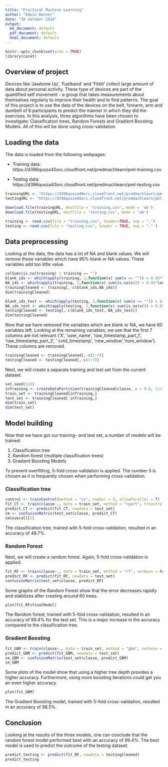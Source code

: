 ```yaml
---
title: "Practical Machine Learning"
author: "Edwin Wanner"
date: "30 oktober 2018"
output:
  md_document: default
  pdf_document: default
  html_document: default
---
```


```r
knitr::opts_chunk$set(echo = TRUE)
library(caret)
```

## Overview of project
Devices like 'Jawbone Up', 'Fuelband' and 'Fitbit' collect large amount of data about personal activity. These type of devices are part of the quantified self movement - a group that takes measurements about themselves regularly to improve their health and to find patterns. The goal of this project is to use the data of the devices on the belt, forearm, arm and dumbell of 6 participants to predict the manner in which they did the exercises. In this analysis, three algorithms have been chosen to investigate: Classification trees, Random Forests and Gradient Boosting Models. All of this will be done using cross-validation.

## Loading the data
The data is loaded from the following webpages:

- Training data: https://d396qusza40orc.cloudfront.net/predmachlearn/pml-training.csv

- Testing data: 
https://d396qusza40orc.cloudfront.net/predmachlearn/pml-testing.csv

```r
trainingURL <- "https://d396qusza40orc.cloudfront.net/predmachlearn/pml-training.csv"
testingURL <- "https://d396qusza40orc.cloudfront.net/predmachlearn/pml-testing.csv"

download.file(trainingURL, destfile = 'training.csv', mode = 'wb')
download.file(testingURL, destfile = 'testing.csv', mode = 'wb')

training <- read.csv(file = "training.csv", header=TRUE, sep = ",")
testing <- read.csv(file = "testing.csv", header = TRUE, sep = "," )
```

## Data preprocessing
Looking at the data, the data has a lot of NA and blank values. We will remove those variables which have 95% blank or NA values. These variables add too little value.

```r
colSums(is.na(training) | training == "")
blank_ids <- which(apply(training, 2,function(x) sum(x == "")) > 0.95*length(training[,1]))
NA_ids <- which(apply(training, 2,function(x) sum(is.na(x))) > 0.95*length(training[,1]))
trainingCleaned <- training[,-c(blank_ids,NA_ids)]
dim(trainingCleaned)

blank_ids_test <- which(apply(testing, 2,function(x) sum(x == "")) > 0.95*length(testing[,1]))
NA_ids_test <- which(apply(testing, 2,function(x) sum(is.na(x))) > 0.95*length(testing[,1]))
testingCleaned <- testing[,-c(blank_ids_test, NA_ids_test)]
dim(testingCleaned)
```

Now that we have removed the variables which are blank or NA, we have 60 variables left.
Looking at the remaining variables, we see that the first 7 columns are not relevant ('X', 'user_name', 'raw_timestamp_part_1', 'raw_timestamp_part_2', ' cvtd_timestamp', 'new_window','num_window'). These columns are removed.

```r
trainingCleaned <- trainingCleaned[,-c(1:7)]
testingCleaned <- testingCleaned[,-c(1:7)]
``` 
Next, we will create a separate training and test set from the current dataset.

```r
set.seed(123)
inTraining <- createDataPartition(trainingCleaned$classe, p = 0.8, list = FALSE)
train_set <- trainingCleaned[inTraining,]
test_set <- trainingCleaned[-inTraining,]
dim(train_set)
dim(test_set)
```
## Model building
Now that we have got our training- and test set, a number of models will be trained:

1. Classification tree
2. Random forest (multiple classification trees)
3. Gradient Boosting Models

To prevent overfitting, 5-fold cross-validation is applied. The number 5 is chosen as it is frequently chosen when performing cross-validation.



### Classification tree
```r
control <- trainControl(method = "cv", number = 5, allowParallel = T)
fit_CT <- train(classe~., data = train_set, method = "rpart", trControl = control)
predict_CT <- predict(fit_CT, newdata = test_set)
cm <- confusionMatrix(test_set$classe, predict_CT)
cm$overall[1]
```
The classification tree, trained with 5-fold cross-validation, resulted in an accuracy of 49.7%.

### Random Forest
Next, we will create a random forest. Again, 5-fold cross-validation is applied.

```r
fit_RF <- train(classe~., data = train_set, method = "rf", verbose = FALSE,trControl = control)
predict_RF <- predict(fit_RF, newdata = test_set)
confusionMatrix(test_set$classe, predict_RF)
```
Some graphs of the Random Forest show that the error decreases rapidly and stabilizes after creating around 60 trees.

```r
plot(fit_RF$finalModel)
```

The Random forest, trained with 5-fold cross-validation, resulted in an accuracy of 99.4% for the test set. This is a major increase in the accuracy compared to the classification tree.

### Gradient Boosting
```r
fit_GBM <- train(classe~., data = train_set, method = "gbm", verbose = FALSE,trControl = control)
predict_GBM <- predict(fit_GBM, newdata = test_set)
cm_GBM <- confusionMatrix(test_set$classe, predict_GBM)
cm_GBM
```
Some plots of the model show that using a higher tree depth provides a higher accuracy. Furthermore, using more boosting iterations could get you an even higher accuracy.

```r
plot(fit_GBM)
```

The Gradient Boosting model, trained with 5-fold cross-validation, resulted in an accuracy of 96.5%.

## Conclusion
Looking at the results of the three models, one can conclude that the random forest model performed best with an accuracy of 99.4%.
The best model is used to predict the outcome of the testing dataset.

```r
predict_testing <- predict(fit_RF, newdata = testingCleaned)
predict_testing
```